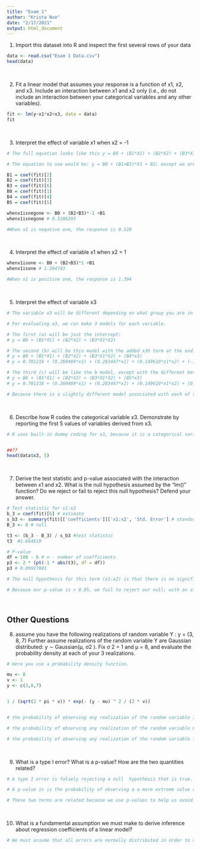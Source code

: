 ---
title: "Exam 1"
author: "Krista Noe"
date: "2/17/2021"
output: html_document
---

1. Import this dataset into R and inspect the first several rows of your data
```{r}
data <- read.csv("Exam 1 Data.csv")
head(data)
```
<br>

2. Fit a linear model that assumes your response is a function of x1, x2, and x3. Include an interaction
between x1 and x2 only (i.e., do not include an interaction between your categorical variables and any
other variables).
```{r}
fit <- lm(y~x1*x2+x3, data = data)
fit
```
<br>

3. Interpret the effect of variable x1 when x2 = -1
```{r}
# The full equation looks like this y = B0 + (B1*X1) + (B2*X2) + (B3*X1*X2) + (B4*x3).

# The equation to use would be: y = B0 + (B1+B3)*X1 + B2; except we are using x2, so therefore we would use:  y = B0 + (B2+B3)*X2 + B1

B1 = coef(fit)[2]
B2 = coef(fit)[3]
B3 = coef(fit)[6]
B0 = coef(fit)[1]
B4 = coef(fit)[4]
B5 = coef(fit)[5]

whenx1isnegone <- B0 + (B2+B3)*-1 +B1
whenx1isnegone # 0.5286293

#When x1 is negative one, the response is 0.528

```
<br>

4. Interpret the effect of variable x1 when x2 = 1
```{r}
whenx1isone <- B0 + (B2+B3)*1 +B1
whenx1isone # 1.394743

#When x1 is positive one, the response is 1.394
```
<br>

5. Interpret the effect of variable x3
```{r}
# The variable x3 will be different depending on what group you are in (a, b, or c). We can regard a as the intercept and what we use to compare b and c to, since in the output, a becomes the default. 

# For evaluating x3, we can make 3 models for each variable.

# The first (a) will be just the intercept: 
# y = B0 + (B1*X1) + (B2*X2) + (B3*X1*X2)

# The second (b) will be this model with the added x3b term at the end: 
# y = B0 + (B1*X1) + (B2*X2) + (B3*X1*X2) + (B4*x3)
# y = 0.701218 + (0.260469*x1) + (0.283447*x2) + (0.149610*x1*x2) + (-1.627162*x3)

# The third (c) will be like the b model, except with the different beta given to us in the coefficient output:
# y = B0 + (B1*X1) + (B2*X2) + (B3*X1*X2) + (B5*x3)
# y = 0.701218 + (0.260469*x1) + (0.283447*x2) + (0.149610*x1*x2) + (0.002504*x3)

# Because there is a slightly different model associated with each of the three categories in x3, we can determine the extent to which x3 has an effect on the response.

```
<br>

6. Describe how R codes the categorical variable x3. Demonstrate by reporting the first 5 values of variables derived from x3.
```{r}
# R uses built-in dummy coding for x3, because it is a categorical variable. What it does is takes the first categorical variable, in this case "a" and makes that the default. R then comes up with beta coefficients for the other variables (in this case "b" and "c") and we must always then compare models with these terms in them to the default (a), to truly interpret what the output is saying. 


##??
head(data$x3, 5)
```
<br>

7. Derive the test statistic and p-value associated with the interaction between x1 and x2. What is the null hypothesis assumed by the "lm()" function? Do we reject or fail to reject this null hypothesis?
Defend your answer.
```{r}
# Test statistic for x1:x2
b_3 = coef(fit)[6] # estimate
s_b3 <- summary(fit)[['coefficients']]['x1:x2', 'Std. Error'] # standard error
B_3 <- 0 # null

t3 <- (b_3 - B_3) / s_b3 #test statistic
t3  #1.664819

# P-value
df = 100 - 6 # n - number of coefficients
p3 <- 2 * (pt(-1 * abs(t3), df = df))
p3 # 0.09927881 

# The null hypothesis for this term (x1:x2) is that there is no significant interaction occurring between x1 and x2.

# Because our p-value is > 0.05, we fail to reject our null; with an alpha level set at 0.05, we do not have sufficient evidence to reject a null that is greater than 0.05, and therefore we reject this null. 
```

<br>

## Other Questions
8. assume you have the following realizations of random variable Y :
y = (3, 8, 7)
Further assume realizations of the random variable Y are Gaussian distributed:
y ∼ Gaussian(µ, σ2
).
Fix σ
2 = 1 and µ = 8, and evaluate the probability density at each of your 3 realizations.
```{r}
# Here you use a probability density function.

mu <- 8
v <- 1 
y <- c(3,8,7)


1 / (sqrt(2 * pi * v)) * exp(- (y - mu) ^ 2 / (2 * v))


# the probability of observing any realization of the random variable 3 is 1.486720e-06

# the probability of observing any realization of the random variable 8 is 3.989423e-01

# the probability of observing any realization of the random variable 7 is 2.419707e-01

```

<br>


9. What is a type I error? What is a p-value? How are the two quantities related?

```{r}
# A type I error is falsely rejecting a null  hypothesis that is true. 

# A p-value is is the probability of observing a a more extreme value of the test statistic under the assumptions of the null hypothesis. 

# These two terms are related because we use p-values to help us avoid committing a type I error. 
```

<br> 

10. What is a fundamental assumption we must make to derive inference about regression coefficients of a
linear model?
```{r}
# We must assume that all errors are normally distributed in order to derive inference from our model output. 
```
